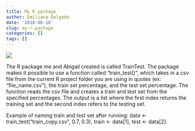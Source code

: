 ```yaml
---
title: My R package
author: Emiliana Delgado
date: '2018-06-18'
slug: my-r-package
categories: []
tags: []
---
```


![](https://www.r-project.org/logo/Rlogo.png)


The R package me and Abigail created is called TrainTest. The package makes it possible to use a function called "train_test()", which takes in a csv file from the current R project folder you are using in quotes (ex: "file_name.csv"), the train set percentage, and the test set percentage. The function reads the csv file and creates a train and test set from the specified percentages. The output is a list where the first index returns the training set and the second index refers to the testing set. 

Example of naming train and test set after running: data <- train_test("train_copy.csv", 0.7, 0.3), 
train <- data[1], test <- data[2].